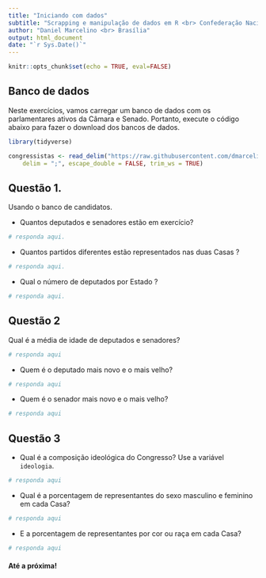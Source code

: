 ```yaml
---
title: "Iniciando com dados"
subtitle: "Scrapping e manipulação de dados em R <br> Confederação Nacional da Indústria - CNI"
author: "Daniel Marcelino <br> Brasília"
output: html_document
date: "`r Sys.Date()`"
---
```



```r
knitr::opts_chunk$set(echo = TRUE, eval=FALSE)
```


## Banco de dados

Neste exercícios, vamos carregar um banco de dados com os parlamentares ativos da Câmara e Senado. Portanto, execute o código abaixo para fazer o download dos bancos de dados. 

```r
library(tidyverse)

congressistas <- read_delim("https://raw.githubusercontent.com/dmarcelinobr/curso_r-cni/main/dados/brutos/congressistas_atuais.csv", 
    delim = ";", escape_double = FALSE, trim_ws = TRUE)


```

## Questão 1.

Usando o banco de candidatos. 

- Quantos deputados e senadores estão em exercício?

```r

# responda aqui.

```

- Quantos partidos diferentes estão representados nas duas Casas ?

```r

# responda aqui.

```

- Qual o número de deputados por Estado ?

```r
# responda aqui.

```



## Questão 2

Qual é a média de idade de deputados e senadores?

```r
# responda aqui
```

- Quem é o deputado mais novo e o mais velho?

```r
# responda aqui
```

- Quem é o senador mais novo e o mais velho?

```r
# responda aqui
```


## Questão 3 

- Qual é a composição ideológica do Congresso? Use a variável `ideologia`.

```r
# responda aqui
```


- Qual é a porcentagem de representantes do sexo masculino e feminino em cada Casa?

```r
# responda aqui
```


- E a porcentagem de representantes por cor ou raça em cada Casa?

```r
# responda aqui
```





#### Até a próxima!


